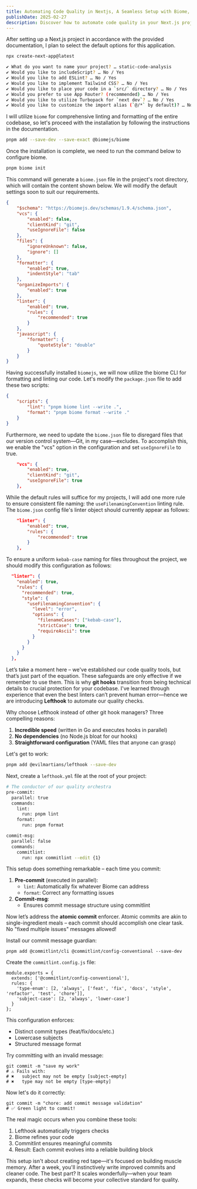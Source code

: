 ```yaml
---
title: Automating Code Quality in Nextjs, A Seamless Setup with Biome, Lefthook, and Commitlint
publishDate: 2025-02-27
description: Discover how to automate code quality in your Next.js projects using Biome for linting and formatting, Lefthook for git hooks, and Commitlint for structured commit messages. This guide provides a practical, seamless setup for maintaining a clean and consistent codebase.
---
```


After setting up a Next.js project in accordance with the provided documentation, I plan to select the default options for this application.

```sh
npx create-next-app@latest

✔ What do you want to name your project? … static-code-analysis
✔ Would you like to includeScript? … No / Yes
✔ Would you like to add ESLint? … No / Yes
✔ Would you like to implement Tailwind CSS? … No / Yes
✔ Would you like to place your code in a `src/` directory? … No / Yes
✔ Would you prefer to use App Router? (recommended) … No / Yes
✔ Would you like to utilize Turbopack for `next dev`? … No / Yes
✔ Would you like to customize the import alias (`@/*` by default)? … No / Yes
```

I will utilize `biome` for comprehensive linting and formatting of the entire codebase, so let's proceed with the installation by following the instructions in the documentation.

```sh
pnpm add --save-dev --save-exact @biomejs/biome
```

Once the installation is complete, we need to run the command below to configure biome.

```sh
pnpm biome init
```

This command will generate a `biome.json` file in the project's root directory, which will contain the content shown below. We will modify the default settings soon to suit our requirements.

```json
{
	"$schema": "https://biomejs.dev/schemas/1.9.4/schema.json",
	"vcs": {
		"enabled": false,
		"clientKind": "git",
		"useIgnoreFile": false
	},
	"files": {
		"ignoreUnknown": false,
		"ignore": []
	},
	"formatter": {
		"enabled": true,
		"indentStyle": "tab"
	},
	"organizeImports": {
		"enabled": true
	},
	"linter": {
		"enabled": true,
		"rules": {
			"recommended": true
		}
	},
	"javascript": {
		"formatter": {
			"quoteStyle": "double"
		}
	}
}
```

Having successfully installed `biomejs`, we will now utilize the biome CLI for formatting and linting our code. Let's modify the `package.json` file to add these two scripts:

```json
{
	"scripts": {
		"lint": "pnpm biome lint --write .",
		"format": "pnpm biome format --write ."
	}
}
```

Furthermore, we need to update the `biome.json` file to disregard files that our version control system—Git, in my case—excludes. To accomplish this, we enable the "vcs" option in the configuration and set `useIgnoreFile` to true.

```json
	"vcs": {
		"enabled": true,
		"clientKind": "git",
		"useIgnoreFile": true
	},
```

While the default rules will suffice for my projects, I will add one more rule to ensure consistent file naming: the `useFilenamingConvention` linting rule. The `biome.json` config file's linter object should currently appear as follows:

```json
	"linter": {
		"enabled": true,
		"rules": {
			"recommended": true
		}
	},
```

To ensure a uniform `kebab-case` naming for files throughout the project, we should modify this configuration as follows:

```json
  "linter": {
    "enabled": true,
    "rules": {
      "recommended": true,
      "style": {
        "useFilenamingConvention": {
          "level": "error",
          "options": {
            "filenameCases": ["kebab-case"],
            "strictCase": true,
            "requireAscii": true
          }
        }
      }
    }
  },
```

Let’s take a moment here – we've established our code quality tools, but that’s just part of the equation. These safeguards are only effective if we remember to use them. This is why **git hooks** transition from being technical details to crucial protection for your codebase. I've learned through experience that even the best linters can’t prevent human error—hence we are introducing **Lefthook** to automate our quality checks.

Why choose Lefthook instead of other git hook managers? Three compelling reasons:

1. **Incredible speed** (written in Go and executes hooks in parallel)
2. **No dependencies** (no Node.js bloat for our hooks)
3. **Straightforward configuration** (YAML files that anyone can grasp)

Let's get to work:

```sh
pnpm add @evilmartians/lefthook --save-dev
```

Next, create a `lefthook.yml` file at the root of your project:

```sh
# The conductor of our quality orchestra
pre-commit:
  parallel: true
  commands:
    lint:
      run: pnpm lint
    format:
      run: pnpm format

commit-msg:
  parallel: false
  commands:
    commitlint:
      run: npx commitlint --edit {1}
```

This setup does something remarkable – each time you commit:

1. **Pre-commit** (executed in parallel):
    - `lint`: Automatically fix whatever Biome can address
    - `format`: Correct any formatting issues
2. **Commit-msg**:
    - Ensures commit message structure using commitlint

Now let’s address the **atomic commit** enforcer. Atomic commits are akin to single-ingredient meals – each commit should accomplish one clear task. No "fixed multiple issues" messages allowed!



Install our commit message guardian:

```
pnpm add @commitlint/cli @commitlint/config-conventional --save-dev
```

Create the `commitlint.config.js` file:

```
module.exports = {
  extends: ['@commitlint/config-conventional'],
  rules: {
    'type-enum': [2, 'always', ['feat', 'fix', 'docs', 'style', 'refactor', 'test', 'chore']],
    'subject-case': [2, 'always', 'lower-case']
  }
};
```

This configuration enforces:

- Distinct commit types (feat/fix/docs/etc.)
- Lowercase subjects
- Structured message format

Try committing with an invalid message:

```
git commit -m "save my work"
# ⚠️ Fails with:
# ✖   subject may not be empty [subject-empty]
# ✖   type may not be empty [type-empty]
```

Now let's do it correctly:

```
git commit -m "chore: add commit message validation"
# ✅ Green light to commit!
```

The real magic occurs when you combine these tools:

1. Lefthook automatically triggers checks
2. Biome refines your code
3. Commitlint ensures meaningful commits
4. Result: Each commit evolves into a reliable building block

This setup isn't about creating red tape—it's focused on building muscle memory. After a week, you'll instinctively write improved commits and cleaner code. The best part? It scales wonderfully—when your team expands, these checks will become your collective standard for quality.
